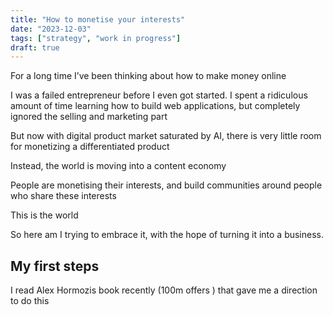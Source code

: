 ```yaml
---
title: "How to monetise your interests"
date: "2023-12-03"
tags: ["strategy", "work in progress"]
draft: true
---
```


For a long time I’ve been thinking about how to make money online 

I was a failed entrepreneur before I even got started. I spent a ridiculous amount of time learning how to build web applications, but completely ignored the selling and marketing part 

But now with digital product market saturated by AI, there is very little room for monetizing a differentiated product 

Instead, the world is moving into a content economy 

People are monetising their interests, and build communities around people who share these interests 

This is the world

So here am I trying to embrace it, with the hope of turning it into a business. 

## My first steps

I read Alex Hormozis book recently (100m offers ) that gave me a direction to do this 